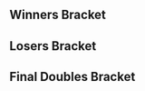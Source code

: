 {{DISPLAYTITLE:Heir 4: Doubles Bracket}}{{BracketMatchSMWDisambig |oldtags=Rocky|newtags=Rocky (Swedish player)}}{{SetGame|melee}}
{{tabs static
|name1=Overview
|link1=Heir/4
|name2=Singles Pools
|link2=Heir/4/Singles Pools
|name3=Singles Bracket
|link3=Heir/4/Singles Bracket
|name4=Doubles Pools
|link4=Heir/4/Doubles Pools
|name5=Doubles Bracket
|link5=Heir/4/Doubles Bracket
|name6=International Crews
|link6=Heir/4/Crews
|This=5
}}
==Winners Bracket==
{{64DEDoublesWBracketA
|column-width=155
<!-- ROUND 1 -->
|r1m1t1p1=Armada |r1m1t1p1flag=se
|r1m1t1p2=Android |r1m1t1p2flag=se |r1m1t1score={{win}}
|r1m1t2p1=Bye |r1m1t2p1flag=
|r1m1t2p2=Bye |r1m1t2p2flag= |r1m1t2score=
|r1m1win=1

|r1m2t1p1=yogui |r1m2t1p1flag=fr
|r1m2t1p2=LuK |r1m2t1p2flag=fr |r1m2t1score=2
|r1m2t2p1=Brog |r1m2t2p1flag=fr
|r1m2t2p2=Okameed |r1m2t2p2flag=gb |r1m2t2score=0
|r1m2win=1

|r1m3t1p1=JMG |r1m3t1p1flag=gb
|r1m3t1p2=23 |r1m3t1p2flag=gb |r1m3t1score={{win}}
|r1m3t2p1=Bye |r1m3t2p1flag=
|r1m3t2p2=Bye |r1m3t2p2flag= |r1m3t2score=
|r1m3win=1

|r1m4t1p1=ShiftingShadows |r1m4t1p1flag=gb
|r1m4t1p2=Glaikit |r1m4t1p2flag=gb |r1m4t1score=2
|r1m4t2p1=Toa |r1m4t2p1flag=no
|r1m4t2p2=Paf |r1m4t2p2flag=no |r1m4t2score=0
|r1m4win=1

|r1m5t1p1=TimeMuffinPhD |r1m5t1p1flag=gb
|r1m5t1p2=MINT |r1m5t1p2flag=gb |r1m5t1score={{win}}
|r1m5t2p1=Bye |r1m5t2p1flag=
|r1m5t2p2=Bye |r1m5t2p2flag= |r1m5t2score=
|r1m5win=1

|r1m6t1p1=Kellner |r1m6t1p1flag=de
|r1m6t1p2=FrozenLight1337 |r1m6t1p2flag=de |r1m6t1score=2
|r1m6t2p1=Howie |r1m6t2p1flag=no
|r1m6t2p2=Taka |r1m6t2p2flag=no |r1m6t2score=0
|r1m6win=1

|r1m7t1p1=Frenzy |r1m7t1p1flag=gb
|r1m7t1p2=HomeMadeWaffles |r1m7t1p2flag=us |r1m7t1score={{win}}
|r1m7t2p1=Bye |r1m7t2p1flag=
|r1m7t2p2=Bye |r1m7t2p2flag= |r1m7t2score=
|r1m7win=1

|r1m8t1p1=Daydee |r1m8t1p1flag=se
|r1m8t1p2=FA0 |r1m8t1p2flag=se |r1m8t1score=2
|r1m8t2p1=Dyne |r1m8t2p1flag=no
|r1m8t2p2=Martin |r1m8t2p2flag=no |r1m8t2score=0
|r1m8win=1

|r1m9t1p1=S2J |r1m9t1p1flag=us
|r1m9t1p2=Tekk |r1m9t1p2flag=fr |r1m9t1score={{win}}
|r1m9t2p1=Bye |r1m9t2p1flag=
|r1m9t2p2=Bye |r1m9t2p2flag= |r1m9t2score=
|r1m9win=1

|r1m10t1p1=Rocky |r1m10t1p1flag=se
|r1m10t1p2=Poopmaister6000 |r1m10t1p2flag=se |r1m10t1score=0
|r1m10t2p1=Willz |r1m10t2p1flag=gb
|r1m10t2p2=Calzum |r1m10t2p2flag=gb |r1m10t2score=2
|r1m10win=2

|r1m11t1p1=Samplay |r1m11t1p1flag=fr
|r1m11t1p2=Mahie |r1m11t1p2flag=fr |r1m11t1score={{win}}
|r1m11t2p1=Bye |r1m11t2p1flag=
|r1m11t2p2=Bye |r1m11t2p2flag= |r1m11t2score=
|r1m11win=1

|r1m12t1p1=reaper |r1m12t1p1flag=de
|r1m12t1p2=AC |r1m12t1p2flag=us |r1m12t1score=0
|r1m12t2p1=Chillindude |r1m12t2p1flag=us
|r1m12t2p2=Fuzzyness |r1m12t2p2flag=gb |r1m12t2score=2
|r1m12win=2

|r1m13t1p1=R23 |r1m13t1p1flag=gb
|r1m13t1p2=Vanity Angel |r1m13t1p2flag=gb |r1m13t1score={{win}}
|r1m13t2p1=Bye |r1m13t2p1flag=
|r1m13t2p2=Bye |r1m13t2p2flag= |r1m13t2score=
|r1m13win=1

|r1m14t1p1=Deathgazer |r1m14t1p1flag=gb
|r1m14t1p2=JMYL |r1m14t1p2flag=nl |r1m14t1score=0
|r1m14t2p1=Honda |r1m14t2p1flag=us
|r1m14t2p2=Fout NL |r1m14t2p2flag=nl |r1m14t2score=2
|r1m14win=2

|r1m15t1p1=Jeapie |r1m15t1p1flag=nl
|r1m15t1p2=Avalancer |r1m15t1p2flag=nl |r1m15t1score={{win}}
|r1m15t2p1=Bye |r1m15t2p1flag=
|r1m15t2p2=Bye |r1m15t2p2flag= |r1m15t2score=
|r1m15win=1

|r1m16t1p1=epikfaal |r1m16t1p1flag=nl
|r1m16t1p2=Coen |r1m16t1p2flag=nl |r1m16t1score={{win}}
|r1m16t2p1=Coni |r1m16t2p1flag=ch
|r1m16t2p2=Trail |r1m16t2p2flag=ch |r1m16t2score=DQ
|r1m16win=1

|r1m17t1p1=Overtriforce |r1m17t1p1flag=es
|r1m17t1p2=Trif |r1m17t1p2flag=es |r1m17t1score={{win}}
|r1m17t2p1=Bye |r1m17t2p1flag=
|r1m17t2p2=Bye |r1m17t2p2flag= |r1m17t2score=
|r1m17win=1

|r1m18t1p1=Bux_Baum |r1m18t1p1flag=de
|r1m18t1p2=Fatman.spam |r1m18t1p2flag=de |r1m18t1score=0
|r1m18t2p1=Phade |r1m18t2p1flag=gb
|r1m18t2p2=Maskless |r1m18t2p2flag=gb |r1m18t2score=2
|r1m18win=2

|r1m19t1p1=Jim Morrison |r1m19t1p1flag=nl
|r1m19t1p2=KasparV |r1m19t1p2flag=nl |r1m19t1score={{win}}
|r1m19t2p1=Bye |r1m19t2p1flag=
|r1m19t2p2=Bye |r1m19t2p2flag= |r1m19t2score=
|r1m19win=1

|r1m20t1p1=Timi |r1m20t1p1flag=at
|r1m20t1p2=gLory |r1m20t1p2flag=at |r1m20t1score=2
|r1m20t2p1=StrangerSA |r1m20t2p1flag=gb
|r1m20t2p2=AmcD |r1m20t2p2flag=gb |r1m20t2score=0
|r1m20win=1
|r1m20t1p1char1=falco |r1m20t1p1stock1=2 |r1m20t1p2char1=sheik |r1m20t1p2stock1=2
|r1m20t2p1char1=fox |r1m20t2p1stock1=0 |r1m20t2p2char1=peach |r1m20t2p2stock1=0 |r1m20win1=1 |r1m20stage1=Battlefield
|r1m20t1p1char2=falco |r1m20t1p1stock2=2 |r1m20t1p2char2=sheik |r1m20t1p2stock2=1
|r1m20t2p1char2=fox |r1m20t2p1stock2=0 |r1m20t2p2char2=peach |r1m20t2p2stock2=0 |r1m20win2=1 |r1m20stage2=Yoshi's Story
|r1m20date=August 19, 2017
|r1m20details={{BracketMatchDetails|reddit=|comment=|vod=https://www.youtube.com/watch?v=nRVH1Rp400k}}

|r1m21t1p1=Usleon |r1m21t1p1flag=cl
|r1m21t1p2=pheX |r1m21t1p2flag=ch |r1m21t1score={{win}}
|r1m21t2p1=Bye |r1m21t2p1flag=
|r1m21t2p2=Bye |r1m21t2p2flag= |r1m21t2score=
|r1m21win=1

|r1m22t1p1=Askeflink |r1m22t1p1flag=no
|r1m22t1p2=Sverre |r1m22t1p2flag=no |r1m22t1score=0
|r1m22t2p1=Mäjoras |r1m22t2p1flag=es
|r1m22t2p2=Liax |r1m22t2p2flag=es |r1m22t2score=2
|r1m22win=2

|r1m23t1p1=Zoler |r1m23t1p1flag=se
|r1m23t1p2=Random-Ness |r1m23t1p2flag=se |r1m23t1score={{win}}
|r1m23t2p1=Bye |r1m23t2p1flag=
|r1m23t2p2=Bye |r1m23t2p2flag= |r1m23t2score=
|r1m23win=1

|r1m24t1p1=Jam |r1m24t1p1flag=gb
|r1m24t1p2=Alpha Dash |r1m24t1p2flag=gb |r1m24t1score=2
|r1m24t2p1=Length Plank |r1m24t2p1flag=no
|r1m24t2p2=Oldiz |r1m24t2p2flag=no |r1m24t2score=0
|r1m24win=1

|r1m25t1p1=Professor Pro |r1m25t1p1flag=gb
|r1m25t1p2=Amsah |r1m25t1p2flag=nl |r1m25t1score={{win}}
|r1m25t2p1=Bye |r1m25t2p1flag=
|r1m25t2p2=Bye |r1m25t2p2flag= |r1m25t2score=
|r1m25win=1

|r1m26t1p1=Jadde |r1m26t1p1flag=se
|r1m26t1p2=Dev |r1m26t1p2flag=se |r1m26t1score=2
|r1m26t2p1=Xardov |r1m26t2p1flag=es
|r1m26t2p2=GBlade |r1m26t2p2flag=es |r1m26t2score=1
|r1m26win=1

|r1m27t1p1=PureSkillz |r1m27t1p1flag=nl
|r1m27t1p2=PureEvil |r1m27t1p2flag=nl |r1m27t1score={{win}}
|r1m27t2p1=Bye |r1m27t2p1flag=
|r1m27t2p2=Bye |r1m27t2p2flag= |r1m27t2score=
|r1m27win=1

|r1m28t1p1=Supercat Meow |r1m28t1p1flag=de
|r1m28t1p2=MISTRRLOVE |r1m28t1p2flag=de |r1m28t1score=1
|r1m28t2p1=Pripps |r1m28t2p1flag=se
|r1m28t2p2=Acid Loveboi |r1m28t2p2flag=se |r1m28t2score=2
|r1m28win=2

|r1m29t1p1=Lyrix |r1m29t1p1flag=de
|r1m29t1p2=Sixx |r1m29t1p2flag=de |r1m29t1score={{win}}
|r1m29t2p1=Bye |r1m29t2p1flag=
|r1m29t2p2=Bye |r1m29t2p2flag= |r1m29t2score=
|r1m29win=1

|r1m30t1p1=SchlimmShady |r1m30t1p1flag=de
|r1m30t1p2=1der |r1m30t1p2flag=de |r1m30t1score=2
|r1m30t2p1=Setchi |r1m30t2p1flag=gb
|r1m30t2p2=Liberz |r1m30t2p2flag=gb |r1m30t2score=1
|r1m30win=1

|r1m31t1p1=Blaze |r1m31t1p1flag=de
|r1m31t1p2=Däumling |r1m31t1p2flag=de |r1m31t1score={{win}}
|r1m31t2p1=Bye |r1m31t2p1flag=
|r1m31t2p2=Bye |r1m31t2p2flag= |r1m31t2score=
|r1m31win=1

|r1m32t1p1=Baron Brody |r1m32t1p1flag=at
|r1m32t1p2=Nicki |r1m32t1p2flag=de |r1m32t1score=2
|r1m32t2p1=RAOUL |r1m32t2p1flag=fr
|r1m32t2p2=Jerem |r1m32t2p2flag=fr |r1m32t2score=0
|r1m32win=1

<!-- ROUND 2 -->
|r2m1t1p1=Armada |r2m1t1p1flag=se
|r2m1t1p2=Android |r2m1t1p2flag=se |r2m1t1score=2
|r2m1t2p1=yogui |r2m1t2p1flag=fr
|r2m1t2p2=LuK |r2m1t2p2flag=fr |r2m1t2score=0
|r2m1win=1

|r2m2t1p1=JMG |r2m2t1p1flag=gb
|r2m2t1p2=23 |r2m2t1p2flag=gb |r2m2t1score=2
|r2m2t2p1=ShiftingShadows |r2m2t2p1flag=gb
|r2m2t2p2=Glaikit |r2m2t2p2flag=gb |r2m2t2score=0
|r2m2win=1

|r2m3t1p1=TimeMuffinPhD |r2m3t1p1flag=gb
|r2m3t1p2=MINT |r2m3t1p2flag=gb |r2m3t1score=0
|r2m3t2p1=Kellner |r2m3t2p1flag=de
|r2m3t2p2=FrozenLight1337 |r2m3t2p2flag=de |r2m3t2score=2
|r2m3win=2

|r2m4t1p1=Frenzy |r2m4t1p1flag=gb
|r2m4t1p2=HomeMadeWaffles |r2m4t1p2flag=us |r2m4t1score=2
|r2m4t2p1=Daydee |r2m4t2p1flag=se
|r2m4t2p2=FA0 |r2m4t2p2flag=se |r2m4t2score=1
|r2m4win=1

|r2m5t1p1=S2J |r2m5t1p1flag=us
|r2m5t1p2=Tekk |r2m5t1p2flag=fr |r2m5t1score=2
|r2m5t2p1=Willz |r2m5t2p1flag=gb
|r2m5t2p2=Calzum |r2m5t2p2flag=gb |r2m5t2score=0
|r2m5win=1

|r2m6t1p1=Samplay |r2m6t1p1flag=fr
|r2m6t1p2=Mahie |r2m6t1p2flag=fr |r2m6t1score=1
|r2m6t2p1=Chillindude |r2m6t2p1flag=us
|r2m6t2p2=Fuzzyness |r2m6t2p2flag=gb |r2m6t2score=2
|r2m6win=2

|r2m7t1p1=R23 |r2m7t1p1flag=gb
|r2m7t1p2=Vanity Angel |r2m7t1p2flag=gb |r2m7t1score=2
|r2m7t2p1=Honda |r2m7t2p1flag=us
|r2m7t2p2=Fout NL |r2m7t2p2flag=nl |r2m7t2score=1
|r2m7win=1

|r2m8t1p1=Jeapie |r2m8t1p1flag=nl
|r2m8t1p2=Avalancer |r2m8t1p2flag=nl |r2m8t1score=2
|r2m8t2p1=epikfaal |r2m8t2p1flag=nl
|r2m8t2p2=Coen |r2m8t2p2flag=nl |r2m8t2score=0
|r2m8win=1

|r2m9t1p1=Overtriforce |r2m9t1p1flag=es
|r2m9t1p2=Trif |r2m9t1p2flag=es |r2m9t1score=2
|r2m9t2p1=Phade |r2m9t2p1flag=gb
|r2m9t2p2=Maskless |r2m9t2p2flag=gb |r2m9t2score=0
|r2m9win=1
|r2m9t1p1char1=sheik |r2m9t1p1stock1=2 |r2m9t1p2char1=peach |r2m9t1p2stock1=3
|r2m9t2p1char1=marth |r2m9t2p1stock1=0 |r2m9t2p2char1=fox |r2m9t2p2stock1=0 |r2m9win1=1 |r2m9stage1=Battlefield
|r2m9t1p1char2=sheik |r2m9t1p1stock2=2 |r2m9t1p2char2=peach |r2m9t1p2stock2=2
|r2m9t2p1char2=marth |r2m9t2p1stock2=0 |r2m9t2p2char2=fox |r2m9t2p2stock2=0 |r2m9win2=1 |r2m9stage2=Pokémon Stadium
|r2m9date=August 19, 2017
|r2m9details={{BracketMatchDetails|reddit=|comment=|vod=https://www.youtube.com/watch?v=5220VGWzbGs}}

|r2m10t1p1=Jim Morrison |r2m10t1p1flag=nl
|r2m10t1p2=KasparV |r2m10t1p2flag=nl |r2m10t1score=1
|r2m10t2p1=Timi |r2m10t2p1flag=at
|r2m10t2p2=gLory |r2m10t2p2flag=at |r2m10t2score=2
|r2m10win=2

|r2m11t1p1=Usleon |r2m11t1p1flag=cl
|r2m11t1p2=pheX |r2m11t1p2flag=ch |r2m11t1score=2
|r2m11t2p1=Mäjoras |r2m11t2p1flag=es
|r2m11t2p2=Liax |r2m11t2p2flag=es |r2m11t2score=0
|r2m11win=1

|r2m12t1p1=Zoler |r2m12t1p1flag=se
|r2m12t1p2=Random-Ness |r2m12t1p2flag=se |r2m12t1score=2
|r2m12t2p1=Jam |r2m12t2p1flag=gb
|r2m12t2p2=Alpha Dash |r2m12t2p2flag=gb |r2m12t2score=1
|r2m12win=1

|r2m13t1p1=Professor Pro |r2m13t1p1flag=gb
|r2m13t1p2=Amsah |r2m13t1p2flag=nl |r2m13t1score=2
|r2m13t2p1=Jadde |r2m13t2p1flag=se
|r2m13t2p2=Dev |r2m13t2p2flag=se |r2m13t2score=0
|r2m13win=1

|r2m14t1p1=PureSkillz |r2m14t1p1flag=nl
|r2m14t1p2=PureEvil |r2m14t1p2flag=nl |r2m14t1score=2
|r2m14t2p1=Pripps |r2m14t2p1flag=se
|r2m14t2p2=Acid Loveboi |r2m14t2p2flag=se |r2m14t2score=1
|r2m14win=1

|r2m15t1p1=Lyrix |r2m15t1p1flag=de
|r2m15t1p2=Sixx |r2m15t1p2flag=de |r2m15t1score=2
|r2m15t2p1=SchlimmShady |r2m15t2p1flag=de
|r2m15t2p2=1der |r2m15t2p2flag=de |r2m15t2score=1
|r2m15win=1

|r2m16t1p1=Blaze |r2m16t1p1flag=de
|r2m16t1p2=Däumling |r2m16t1p2flag=de |r2m16t1score=2
|r2m16t2p1=Baron Brody |r2m16t2p1flag=at
|r2m16t2p2=Nicki |r2m16t2p2flag=de |r2m16t2score=0
|r2m16win=1

<!-- ROUND 3 -->
|r3m1t1p1=Armada |r3m1t1p1flag=se
|r3m1t1p2=Android |r3m1t1p2flag=se |r3m1t1score=2
|r3m1t2p1=JMG |r3m1t2p1flag=gb
|r3m1t2p2=23 |r3m1t2p2flag=gb |r3m1t2score=0
|r3m1win=1
|r3m1t1p1char1=peach |r3m1t1p1stock1=2 |r3m1t1p2char1=sheik |r3m1t1p2stock1=2
|r3m1t2p1char1=samus |r3m1t2p1stock1=0 |r3m1t2p2char1=fox |r3m1t2p2stock1=0 |r3m1win1=1 |r3m1stage1=Final Destination
|r3m1t1p1char2=peach |r3m1t1p1stock2=3 |r3m1t1p2char2=sheik |r3m1t1p2stock2=3
|r3m1t2p1char2=samus |r3m1t2p1stock2=0 |r3m1t2p2char2=fox |r3m1t2p2stock2=0 |r3m1win2=1 |r3m1stage2=Battlefield
|r3m1date=August 19, 2017
|r3m1details={{BracketMatchDetails|reddit=|comment=|vod=https://www.youtube.com/watch?v=FjFihLbeD6g}}

|r3m2t1p1=Kellner |r3m2t1p1flag=de
|r3m2t1p2=FrozenLight1337 |r3m2t1p2flag=de |r3m2t1score=2
|r3m2t2p1=Frenzy |r3m2t2p1flag=gb
|r3m2t2p2=HomeMadeWaffles |r3m2t2p2flag=us |r3m2t2score=0
|r3m2win=1

|r3m3t1p1=S2J |r3m3t1p1flag=us
|r3m3t1p2=Tekk |r3m3t1p2flag=fr |r3m3t1score=2
|r3m3t2p1=Chillindude |r3m3t2p1flag=us
|r3m3t2p2=Fuzzyness |r3m3t2p2flag=gb |r3m3t2score=0
|r3m3win=1

|r3m4t1p1=R23 |r3m4t1p1flag=gb
|r3m4t1p2=Vanity Angel |r3m4t1p2flag=gb |r3m4t1score=2
|r3m4t2p1=Jeapie |r3m4t2p1flag=nl
|r3m4t2p2=Avalancer |r3m4t2p2flag=nl |r3m4t2score=0
|r3m4win=1
|r3m4t1p1char1=sheik |r3m4t1p1stock1=1 |r3m4t1p2char1=peach |r3m4t1p2stock1=1
|r3m4t2p1char1=cf |r3m4t2p1stock1=0 |r3m4t2p2char1=yoshi |r3m4t2p2stock1=0 |r3m4win1=1 |r3m4stage1=Battlefield
|r3m4t1p1char2=sheik |r3m4t1p1stock2=2 |r3m4t1p2char2=peach |r3m4t1p2stock2=2
|r3m4t2p1char2=cf |r3m4t2p1stock2=0 |r3m4t2p2char2=yoshi |r3m4t2p2stock2=0 |r3m4win2=1 |r3m4stage2=Pokémon Stadium
|r3m4date=August 19, 2017
|r3m4details={{BracketMatchDetails|reddit=|comment=|vod=https://www.youtube.com/watch?v=pDgnY2YhKm0}}

|r3m5t1p1=Overtriforce |r3m5t1p1flag=es
|r3m5t1p2=Trif |r3m5t1p2flag=es |r3m5t1score=1
|r3m5t2p1=Timi |r3m5t2p1flag=at
|r3m5t2p2=gLory |r3m5t2p2flag=at |r3m5t2score=2
|r3m5win=2

|r3m6t1p1=Usleon |r3m6t1p1flag=cl
|r3m6t1p2=pheX |r3m6t1p2flag=ch |r3m6t1score=1
|r3m6t2p1=Zoler |r3m6t2p1flag=se
|r3m6t2p2=Random-Ness |r3m6t2p2flag=se |r3m6t2score=2
|r3m6win=2

|r3m7t1p1=Professor Pro |r3m7t1p1flag=gb
|r3m7t1p2=Amsah |r3m7t1p2flag=nl |r3m7t1score=2
|r3m7t2p1=PureSkillz |r3m7t2p1flag=nl
|r3m7t2p2=PureEvil |r3m7t2p2flag=nl |r3m7t2score=0
|r3m7win=1
|r3m7t1p1char1=fox |r3m7t1p1stock1=1 |r3m7t1p2char1=sheik |r3m7t1p2stock1=1
|r3m7t2p1char1=sheik |r3m7t2p1stock1=0 |r3m7t2p2char1=fox |r3m7t2p2stock1=0 |r3m7win1=1 |r3m7stage1=Final Destination
|r3m7t1p1char2=fox |r3m7t1p1stock2=1 |r3m7t1p2char2=sheik |r3m7t1p2stock2=2
|r3m7t2p1char2=sheik |r3m7t2p1stock2=0 |r3m7t2p2char2=fox |r3m7t2p2stock2=0 |r3m7win2=1 |r3m7stage2=Final Destination
|r3m7date=August 19, 2017
|r3m7details={{BracketMatchDetails|reddit=|comment=|vod=https://www.youtube.com/watch?v=p-fjT85p9jo}}

|r3m8t1p1=Lyrix |r3m8t1p1flag=de
|r3m8t1p2=Sixx |r3m8t1p2flag=de |r3m8t1score=0
|r3m8t2p1=Blaze |r3m8t2p1flag=de
|r3m8t2p2=Däumling |r3m8t2p2flag=de |r3m8t2score=2
|r3m8win=2
|r3m8t1p1char1=cf |r3m8t1p1stock1=0 |r3m8t1p2char1=link |r3m8t1p2stock1=0
|r3m8t2p1char1=peach |r3m8t2p1stock1=3 |r3m8t2p2char1=ic |r3m8t2p2stock1=2 |r3m8win1=2 |r3m8stage1=Final Destination
|r3m8t1p1char2=cf |r3m8t1p1stock2=0 |r3m8t1p2char2=link |r3m8t1p2stock2=0
|r3m8t2p1char2=peach |r3m8t2p1stock2=1 |r3m8t2p2char2=ic |r3m8t2p2stock2=1 |r3m8win2=2 |r3m8stage2=Pokémon Stadium
|r3m8date=August 19, 2017
|r3m8details={{BracketMatchDetails|reddit=|comment=|vod=https://www.youtube.com/watch?v=4S8PyHeIFbc}}

<!-- ROUND 4 -->
|r4m1t1p1=Armada |r4m1t1p1flag=se
|r4m1t1p2=Android |r4m1t1p2flag=se |r4m1t1score=2
|r4m1t2p1=Kellner |r4m1t2p1flag=de
|r4m1t2p2=FrozenLight1337 |r4m1t2p2flag=de |r4m1t2score=0
|r4m1win=1
|r4m1t1p1char1=fox |r4m1t1p1stock1=3 |r4m1t1p2char1=sheik |r4m1t1p2stock1=1
|r4m1t2p1char1=peach |r4m1t2p1stock1=0 |r4m1t2p2char1=puff |r4m1t2p2stock1=0 |r4m1win1=1 |r4m1stage1=Battlefield
|r4m1t1p1char2=fox |r4m1t1p1stock2=2 |r4m1t1p2char2=sheik |r4m1t1p2stock2=2
|r4m1t2p1char2=peach |r4m1t2p1stock2=0 |r4m1t2p2char2=puff |r4m1t2p2stock2=0 |r4m1win2=1 |r4m1stage2=Final Destination
|r4m1date=August 19, 2017
|r4m1details={{BracketMatchDetails|reddit=|comment=|vod=https://www.youtube.com/watch?v=Vp9sOUpmR6s}}

|r4m2t1p1=S2J |r4m2t1p1flag=us
|r4m2t1p2=Tekk |r4m2t1p2flag=fr |r4m2t1score=2
|r4m2t2p1=R23 |r4m2t2p1flag=gb
|r4m2t2p2=Vanity Angel |r4m2t2p2flag=gb |r4m2t2score=1
|r4m2win=1
|r4m2t1p1char1=cf |r4m2t1p1stock1=0 |r4m2t1p2char1=puff |r4m2t1p2stock1=0
|r4m2t2p1char1=sheik |r4m2t2p1stock1=1 |r4m2t2p2char1=peach |r4m2t2p2stock1=1 |r4m2win1=2 |r4m2stage1=Battlefield
|r4m2t1p1char2=cf |r4m2t1p1stock2=2 |r4m2t1p2char2=puff |r4m2t1p2stock2=1
|r4m2t2p1char2=sheik |r4m2t2p1stock2=0 |r4m2t2p2char2=peach |r4m2t2p2stock2=0 |r4m2win2=1 |r4m2stage2=Pokémon Stadium
|r4m2t1p1char3=cf |r4m2t1p1stock3=1 |r4m2t1p2char3=puff |r4m2t1p2stock3=1
|r4m2t2p1char3=sheik |r4m2t2p1stock3=0 |r4m2t2p2char3=peach |r4m2t2p2stock3=0 |r4m2win3=1 |r4m2stage3=Final Destination
|r4m2date=August 19, 2017
|r4m2details={{BracketMatchDetails|reddit=|comment=|vod=https://www.youtube.com/watch?v=dF-00vaVoDk}}

|r4m3t1p1=Timi |r4m3t1p1flag=at
|r4m3t1p2=gLory |r4m3t1p2flag=at |r4m3t1score=2
|r4m3t2p1=Zoler |r4m3t2p1flag=se
|r4m3t2p2=Random-Ness |r4m3t2p2flag=se |r4m3t2score=0
|r4m3win=1
|r4m3t1p1char1=falco |r4m3t1p1stock1=1 |r4m3t1p2char1=sheik |r4m3t1p2stock1=1
|r4m3t2p1char1=fox |r4m3t2p1stock1=0 |r4m3t2p2char1=fox |r4m3t2p2stock1=0 |r4m3win1=1 |r4m3stage1=Yoshi's Story
|r4m3t1p1char2=falco |r4m3t1p1stock2=2 |r4m3t1p2char2=sheik |r4m3t1p2stock2=2
|r4m3t2p1char2=fox |r4m3t2p1stock2=0 |r4m3t2p2char2=fox |r4m3t2p2stock2=0 |r4m3win2=1 |r4m3stage2=Final Destination
|r4m3date=August 19, 2017
|r4m3details={{BracketMatchDetails|reddit=|comment=|vod=https://www.youtube.com/watch?v=kWayvcgqhLY}}

|r4m4t1p1=Professor Pro |r4m4t1p1flag=gb
|r4m4t1p2=Amsah |r4m4t1p2flag=nl |r4m4t1score=2
|r4m4t2p1=Blaze |r4m4t2p1flag=de
|r4m4t2p2=Däumling |r4m4t2p2flag=de |r4m4t2score=0
|r4m4win=1
|r4m4t1p1char1=fox |r4m4t1p1stock1=1 |r4m4t1p2char1=sheik |r4m4t1p2stock1=2
|r4m4t2p1char1=peach |r4m4t2p1stock1=0 |r4m4t2p2char1=ic |r4m4t2p2stock1=0 |r4m4win1=1 |r4m4stage1=Dream Land
|r4m4t1p1char2=fox |r4m4t1p1stock2=1 |r4m4t1p2char2=sheik |r4m4t1p2stock2=1
|r4m4t2p1char2=peach |r4m4t2p1stock2=0 |r4m4t2p2char2=ic |r4m4t2p2stock2=0 |r4m4win2=1 |r4m4stage2=Final Destination
|r4m4date=August 19, 2017
|r4m4details={{BracketMatchDetails|reddit=|comment=|vod=https://www.youtube.com/watch?v=3DbH454u8i0}}

<!-- ROUND 5 -->
|r5m1t1p1=Armada |r5m1t1p1flag=se
|r5m1t1p2=Android |r5m1t1p2flag=se |r5m1t1score=3
|r5m1t2p1=S2J |r5m1t2p1flag=us
|r5m1t2p2=Tekk |r5m1t2p2flag=fr |r5m1t2score=0
|r5m1win=1
|r5m1t1p1char1=fox |r5m1t1p1stock1=2 |r5m1t1p2char1=sheik |r5m1t1p2stock1=2
|r5m1t2p1char1=cf |r5m1t2p1stock1=0 |r5m1t2p2char1=puff |r5m1t2p2stock1=0 |r5m1win1=1 |r5m1stage1=Final Destination
|r5m1t1p1char2=fox |r5m1t1p1stock2=2 |r5m1t1p2char2=sheik |r5m1t1p2stock2=2
|r5m1t2p1char2=cf |r5m1t2p1stock2=0 |r5m1t2p2char2=puff |r5m1t2p2stock2=0 |r5m1win2=1 |r5m1stage2=Dream Land
|r5m1t1p1char3=fox |r5m1t1p1stock3=1 |r5m1t1p2char3=sheik |r5m1t1p2stock3=3
|r5m1t2p1char3=cf |r5m1t2p1stock3=0 |r5m1t2p2char3=puff |r5m1t2p2stock3=0 |r5m1win3=1 |r5m1stage3=Dream Land
|r5m1date=August 20, 2017
|r5m1details={{BracketMatchDetails|reddit=|comment=|vod=https://www.youtube.com/watch?v=4Ns85nhRYuM}}

|r5m2t1p1=Timi |r5m2t1p1flag=at
|r5m2t1p2=gLory |r5m2t1p2flag=at |r5m2t1score=0
|r5m2t2p1=Professor Pro |r5m2t2p1flag=gb
|r5m2t2p2=Amsah |r5m2t2p2flag=nl |r5m2t2score=3
|r5m2win=2
|r5m2t1p1char1=falco |r5m2t1p1stock1=0 |r5m2t1p2char1=sheik |r5m2t1p2stock1=0
|r5m2t2p1char1=fox |r5m2t2p1stock1=1 |r5m2t2p2char1=sheik |r5m2t2p2stock1=1 |r5m2win1=2 |r5m2stage1=Battlefield
|r5m2t1p1char2=falco |r5m2t1p1stock2=0 |r5m2t1p2char2=sheik |r5m2t1p2stock2=0
|r5m2t2p1char2=fox |r5m2t2p1stock2=1 |r5m2t2p2char2=sheik |r5m2t2p2stock2=2 |r5m2win2=2 |r5m2stage2=Yoshi's Story
|r5m2t1p1char3=falco |r5m2t1p1stock3=0 |r5m2t1p2char3=sheik |r5m2t1p2stock3=0
|r5m2t2p1char3=fox |r5m2t2p1stock3=1 |r5m2t2p2char3=sheik |r5m2t2p2stock3=1 |r5m2win3=2 |r5m2stage3=Battlefield
|r5m2date=August 20, 2017
|r5m2details={{BracketMatchDetails|reddit=|comment=|vod=https://www.youtube.com/watch?v=VNMAkDtf000}}
}}

==Losers Bracket==
{{48DEDoublesLBracketSmwA
|tourneylink=Heir/4
|tourneyname=Heir 4
|l1placement=33-48
|l2placement=25-32
|l3placement=17-24
|l4placement=13-16
|l5placement=9-12
|l6placement=7-8
|l7placement=5-6
|column-width=155

<!-- ROUND 1 -->
|l1m1t1p1=Baron Brody |l1m1t1p1flag=at
|l1m1t1p2=Nicki |l1m1t1p2flag=de |l1m1t1score=2
|l1m1t2p1=Brog |l1m1t2p1flag=fr
|l1m1t2p2=Okameed |l1m1t2p2flag=gb |l1m1t2score=0
|l1m1win=1

|l1m2t1p1=SchlimmShady |l1m2t1p1flag=de
|l1m2t1p2=1der |l1m2t1p2flag=de |l1m2t1score=2
|l1m2t2p1=Toa |l1m2t2p1flag=no
|l1m2t2p2=Paf |l1m2t2p2flag=no |l1m2t2score=0
|l1m2win=1

|l1m3t1p1=Pripps |l1m3t1p1flag=se
|l1m3t1p2=Acid Loveboi |l1m3t1p2flag=se |l1m3t1score=2
|l1m3t2p1=Howie |l1m3t2p1flag=no
|l1m3t2p2=Taka |l1m3t2p2flag=no |l1m3t2score=0
|l1m3win=1

|l1m4t1p1=Jadde |l1m4t1p1flag=se
|l1m4t1p2=Dev |l1m4t1p2flag=se |l1m4t1score=2
|l1m4t2p1=Dyne |l1m4t2p1flag=no
|l1m4t2p2=Martin |l1m4t2p2flag=no |l1m4t2score=0
|l1m4win=1

|l1m5t1p1=Jam |l1m5t1p1flag=gb
|l1m5t1p2=Alpha Dash |l1m5t1p2flag=gb |l1m5t1score=2
|l1m5t2p1=Rocky |l1m5t2p1flag=se
|l1m5t2p2=Poopmaister6000 |l1m5t2p2flag=se |l1m5t2score=0
|l1m5win=1

|l1m6t1p1=Mäjoras |l1m6t1p1flag=es
|l1m6t1p2=Liax |l1m6t1p2flag=es |l1m6t1score=0
|l1m6t2p1=reaper |l1m6t2p1flag=de
|l1m6t2p2=AC |l1m6t2p2flag=us |l1m6t2score=2
|l1m6win=2

|l1m7t1p1=Jim Morrison |l1m7t1p1flag=nl
|l1m7t1p2=KasparV |l1m7t1p2flag=nl |l1m7t1score=2
|l1m7t2p1=Deathgazer |l1m7t2p1flag=gb
|l1m7t2p2=JMYL |l1m7t2p2flag=nl |l1m7t2score=0
|l1m7win=1

|l1m8t1p1=Phade |l1m8t1p1flag=gb
|l1m8t1p2=Maskless |l1m8t1p2flag=gb |l1m8t1score=2
|l1m8t2p1=Coni |l1m8t2p1flag=ch
|l1m8t2p2=Trail |l1m8t2p2flag=ch |l1m8t2score=0
|l1m8win=1

|l1m9t1p1=epikfaal |l1m9t1p1flag=nl
|l1m9t1p2=Coen |l1m9t1p2flag=nl |l1m9t1score=2
|l1m9t2p1=Bux_Baum |l1m9t2p1flag=de
|l1m9t2p2=Fatman.spam |l1m9t2p2flag=de |l1m9t2score=0
|l1m9win=1

|l1m10t1p1=Honda |l1m10t1p1flag=us
|l1m10t1p2=Fout NL |l1m10t1p2flag=nl |l1m10t1score=2
|l1m10t2p1=StrangerSA |l1m10t2p1flag=gb
|l1m10t2p2=AmcD |l1m10t2p2flag=gb |l1m10t2score=1
|l1m10win=1

|l1m11t1p1=Samplay |l1m11t1p1flag=fr
|l1m11t1p2=Mahie |l1m11t1p2flag=fr |l1m11t1score=2
|l1m11t2p1=Askeflink |l1m11t2p1flag=no
|l1m11t2p2=Sverre |l1m11t2p2flag=no |l1m11t2score=0
|l1m11win=1

|l1m12t1p1=Willz |l1m12t1p1flag=gb
|l1m12t1p2=Calzum |l1m12t1p2flag=gb |l1m12t1score=1
|l1m12t2p1=Length Plank |l1m12t2p1flag=no
|l1m12t2p2=Oldiz |l1m12t2p2flag=no |l1m12t2score=2
|l1m12win=2

|l1m13t1p1=Daydee |l1m13t1p1flag=se
|l1m13t1p2=FA0 |l1m13t1p2flag=se |l1m13t1score=2
|l1m13t2p1=Xardov |l1m13t2p1flag=es
|l1m13t2p2=GBlade |l1m13t2p2flag=es |l1m13t2score=1
|l1m13win=1

|l1m14t1p1=TimeMuffinPhD |l1m14t1p1flag=gb
|l1m14t1p2=MINT |l1m14t1p2flag=gb |l1m14t1score=2
|l1m14t2p1=Supercat Meow |l1m14t2p1flag=de
|l1m14t2p2=MISTRRLOVE |l1m14t2p2flag=de |l1m14t2score=0
|l1m14win=1

|l1m15t1p1=ShiftingShadows |l1m15t1p1flag=gb
|l1m15t1p2=Glaikit |l1m15t1p2flag=gb |l1m15t1score=0
|l1m15t2p1=Setchi |l1m15t2p1flag=gb
|l1m15t2p2=Liberz |l1m15t2p2flag=gb |l1m15t2score=2
|l1m15win=2

|l1m16t1p1=yogui |l1m16t1p1flag=fr
|l1m16t1p2=LuK |l1m16t1p2flag=fr |l1m16t1score=2
|l1m16t2p1=RAOUL |l1m16t2p1flag=fr
|l1m16t2p2=Jerem |l1m16t2p2flag=fr |l1m16t2score=0
|l1m16win=1

<!-- ROUND 2 -->
|l2m1t1p1=Baron Brody |l2m1t1p1flag=at
|l2m1t1p2=Nicki |l2m1t1p2flag=de |l2m1t1score=2
|l2m1t2p1=SchlimmShady |l2m1t2p1flag=de
|l2m1t2p2=1der |l2m1t2p2flag=de |l2m1t2score=1
|l2m1win=1

|l2m2t1p1=Pripps |l2m2t1p1flag=se
|l2m2t1p2=Acid Loveboi |l2m2t1p2flag=se |l2m2t1score=0
|l2m2t2p1=Jadde |l2m2t2p1flag=se
|l2m2t2p2=Dev |l2m2t2p2flag=se |l2m2t2score=2
|l2m2win=2

|l2m3t1p1=Jam |l2m3t1p1flag=gb
|l2m3t1p2=Alpha Dash |l2m3t1p2flag=gb |l2m3t1score=0
|l2m3t2p1=reaper |l2m3t2p1flag=de
|l2m3t2p2=AC |l2m3t2p2flag=us |l2m3t2score=2
|l2m3win=2

|l2m4t1p1=Jim Morrison |l2m4t1p1flag=nl
|l2m4t1p2=KasparV |l2m4t1p2flag=nl |l2m4t1score=2
|l2m4t2p1=Phade |l2m4t2p1flag=gb
|l2m4t2p2=Maskless |l2m4t2p2flag=gb |l2m4t2score=0
|l2m4win=1

|l2m5t1p1=epikfaal |l2m5t1p1flag=nl
|l2m5t1p2=Coen |l2m5t1p2flag=nl |l2m5t1score=0
|l2m5t2p1=Honda |l2m5t2p1flag=us
|l2m5t2p2=Fout NL |l2m5t2p2flag=nl |l2m5t2score=2
|l2m5win=2

|l2m6t1p1=Samplay |l2m6t1p1flag=fr
|l2m6t1p2=Mahie |l2m6t1p2flag=fr |l2m6t1score=1
|l2m6t2p1=Length Plank |l2m6t2p1flag=no
|l2m6t2p2=Oldiz |l2m6t2p2flag=no |l2m6t2score=2
|l2m6win=2

|l2m7t1p1=Daydee |l2m7t1p1flag=se
|l2m7t1p2=FA0 |l2m7t1p2flag=se |l2m7t1score=2
|l2m7t2p1=TimeMuffinPhD |l2m7t2p1flag=gb
|l2m7t2p2=MINT |l2m7t2p2flag=gb |l2m7t2score=0
|l2m7win=1

|l2m8t1p1=Setchi |l2m8t1p1flag=gb
|l2m8t1p2=Liberz |l2m8t1p2flag=gb |l2m8t1score=1
|l2m8t2p1=yogui |l2m8t2p1flag=fr
|l2m8t2p2=LuK |l2m8t2p2flag=fr |l2m8t2score=2
|l2m8win=2

<!-- ROUND 3 -->
|l3m1t1p1=Jeapie |l3m1t1p1flag=nl
|l3m1t1p2=Avalancer |l3m1t1p2flag=nl |l3m1t1score=0
|l3m1t2p1=Baron Brody |l3m1t2p1flag=at
|l3m1t2p2=Nicki |l3m1t2p2flag=de |l3m1t2score=2
|l3m1win=2

|l3m2t1p1=Chillindude |l3m2t1p1flag=us
|l3m2t1p2=Fuzzyness |l3m2t1p2flag=gb |l3m2t1score=2
|l3m2t2p1=Jadde |l3m2t2p1flag=se
|l3m2t2p2=Dev |l3m2t2p2flag=se |l3m2t2score=0
|l3m2win=1

|l3m3t1p1=Frenzy |l3m3t1p1flag=gb
|l3m3t1p2=HomeMadeWaffles |l3m3t1p2flag=us |l3m3t1score=0
|l3m3t2p1=reaper |l3m3t2p1flag=de
|l3m3t2p2=AC |l3m3t2p2flag=us |l3m3t2score=2
|l3m3win=2

|l3m4t1p1=JMG |l3m4t1p1flag=gb
|l3m4t1p2=23 |l3m4t1p2flag=gb |l3m4t1score=1
|l3m4t2p1=Jim Morrison |l3m4t2p1flag=nl
|l3m4t2p2=KasparV |l3m4t2p2flag=nl |l3m4t2score=2
|l3m4win=2

|l3m5t1p1=Lyrix |l3m5t1p1flag=de
|l3m5t1p2=Sixx |l3m5t1p2flag=de |l3m5t1score=2
|l3m5t2p1=Honda |l3m5t2p1flag=us
|l3m5t2p2=Fout NL |l3m5t2p2flag=nl |l3m5t2score=1
|l3m5win=1

|l3m6t1p1=PureSkillz |l3m6t1p1flag=nl
|l3m6t1p2=PureEvil |l3m6t1p2flag=nl |l3m6t1score=2
|l3m6t2p1=Length Plank |l3m6t2p1flag=no
|l3m6t2p2=Oldiz |l3m6t2p2flag=no |l3m6t2score=1
|l3m6win=1

|l3m7t1p1=Usleon |l3m7t1p1flag=cl
|l3m7t1p2=pheX |l3m7t1p2flag=ch |l3m7t1score=2
|l3m7t2p1=Daydee |l3m7t2p1flag=se
|l3m7t2p2=FA0 |l3m7t2p2flag=se |l3m7t2score=0
|l3m7win=1

|l3m8t1p1=Overtriforce |l3m8t1p1flag=es
|l3m8t1p2=Trif |l3m8t1p2flag=es |l3m8t1score=2
|l3m8t2p1=yogui |l3m8t2p1flag=fr
|l3m8t2p2=LuK |l3m8t2p2flag=fr |l3m8t2score=0
|l3m8win=1

<!-- ROUND 4 -->
|l4m1t1p1=Baron Brody |l4m1t1p1flag=at
|l4m1t1p2=Nicki |l4m1t1p2flag=de |l4m1t1score=1
|l4m1t2p1=Chillindude |l4m1t2p1flag=us
|l4m1t2p2=Fuzzyness |l4m1t2p2flag=gb |l4m1t2score=2
|l4m1win=2

|l4m2t1p1=reaper |l4m2t1p1flag=de
|l4m2t1p2=AC |l4m2t1p2flag=us |l4m2t1score=2
|l4m2t2p1=Jim Morrison |l4m2t2p1flag=nl
|l4m2t2p2=KasparV |l4m2t2p2flag=nl |l4m2t2score=0
|l4m2win=1

|l4m3t1p1=Lyrix |l4m3t1p1flag=de
|l4m3t1p2=Sixx |l4m3t1p2flag=de |l4m3t1score=2
|l4m3t2p1=PureSkillz |l4m3t2p1flag=nl
|l4m3t2p2=PureEvil |l4m3t2p2flag=nl |l4m3t2score=1
|l4m3win=1

|l4m4t1p1=Usleon |l4m4t1p1flag=cl
|l4m4t1p2=pheX |l4m4t1p2flag=ch |l4m4t1score=0
|l4m4t2p1=Overtriforce |l4m4t2p1flag=es
|l4m4t2p2=Trif |l4m4t2p2flag=es |l4m4t2score=2
|l4m4win=2

<!-- ROUND 5 -->
|l5m1t1p1=Zoler |l5m1t1p1flag=se
|l5m1t1p2=Random-Ness |l5m1t1p2flag=se |l5m1t1score=1
|l5m1t2p1=Chillindude |l5m1t2p1flag=us
|l5m1t2p2=Fuzzyness |l5m1t2p2flag=gb |l5m1t2score=2
|l5m1win=2
|l5m1t1p1char1=fox |l5m1t1p1stock1=0 |l5m1t1p2char1=fox |l5m1t1p2stock1=0
|l5m1t2p1char1=fox |l5m1t2p1stock1=2 |l5m1t2p2char1=puff |l5m1t2p2stock1=2 |l5m1win1=2 |l5m1stage1=Final Destination
|l5m1t1p1char2=fox |l5m1t1p1stock2=1 |l5m1t1p2char2=fox |l5m1t1p2stock2=1
|l5m1t2p1char2=fox |l5m1t2p1stock2=0 |l5m1t2p2char2=puff |l5m1t2p2stock2=0 |l5m1win2=1 |l5m1stage2=Pokémon Stadium
|l5m1t1p1char3=fox |l5m1t1p1stock3=0 |l5m1t1p2char3=fox |l5m1t1p2stock3=0
|l5m1t2p1char3=fox |l5m1t2p1stock3=1 |l5m1t2p2char3=puff |l5m1t2p2stock3=1 |l5m1win3=2 |l5m1stage3=Battlefield
|l5m1date=August 19, 2017
|l5m1details={{BracketMatchDetails|reddit=|comment=|vod=https://www.youtube.com/watch?v=EJWxezacXJA}}

|l5m2t1p1=Blaze |l5m2t1p1flag=de
|l5m2t1p2=Däumling |l5m2t1p2flag=de |l5m2t1score=2
|l5m2t2p1=reaper |l5m2t2p1flag=de
|l5m2t2p2=AC |l5m2t2p2flag=us |l5m2t2score=0
|l5m2win=1

|l5m3t1p1=Kellner |l5m3t1p1flag=de
|l5m3t1p2=FrozenLight1337 |l5m3t1p2flag=de |l5m3t1score=2
|l5m3t2p1=Lyrix |l5m3t2p1flag=de
|l5m3t2p2=Sixx |l5m3t2p2flag=de |l5m3t2score=1
|l5m3win=1

|l5m4t1p1=R23 |l5m4t1p1flag=gb
|l5m4t1p2=Vanity Angel |l5m4t1p2flag=gb |l5m4t1score=1
|l5m4t2p1=Overtriforce |l5m4t2p1flag=es
|l5m4t2p2=Trif |l5m4t2p2flag=es |l5m4t2score=2
|l5m4win=2
|l5m4t1p1char1=sheik |l5m4t1p1stock1=0 |l5m4t1p2char1=peach |l5m4t1p2stock1=0
|l5m4t2p1char1=sheik |l5m4t2p1stock1=1 |l5m4t2p2char1=peach |l5m4t2p2stock1=2 |l5m4win1=2 |l5m4stage1=Final Destination
|l5m4t1p1char2=sheik |l5m4t1p1stock2=1 |l5m4t1p2char2=peach |l5m4t1p2stock2=0
|l5m4t2p1char2=sheik |l5m4t2p1stock2=0 |l5m4t2p2char2=peach |l5m4t2p2stock2=0 |l5m4win2=1 |l5m4stage2=Yoshi's Story
|l5m4t1p1char3=sheik |l5m4t1p1stock3=0 |l5m4t1p2char3=peach |l5m4t1p2stock3=0
|l5m4t2p1char3=sheik |l5m4t2p1stock3=1 |l5m4t2p2char3=peach |l5m4t2p2stock3=1 |l5m4win3=2 |l5m4stage3=Battlefield
|l5m4date=August 19, 2017
|l5m4details={{BracketMatchDetails|reddit=|comment=|vod=https://www.youtube.com/watch?v=2ej05QoR28s}}

<!-- ROUND 6 -->
|l6m1t1p1=Chillindude |l6m1t1p1flag=us
|l6m1t1p2=Fuzzyness |l6m1t1p2flag=gb |l6m1t1score=3
|l6m1t2p1=Blaze |l6m1t2p1flag=de
|l6m1t2p2=Däumling |l6m1t2p2flag=de |l6m1t2score=2
|l6m1win=1

|l6m2t1p1=Kellner |l6m2t1p1flag=de
|l6m2t1p2=FrozenLight1337 |l6m2t1p2flag=de |l6m2t1score=1
|l6m2t2p1=Overtriforce |l6m2t2p1flag=es
|l6m2t2p2=Trif |l6m2t2p2flag=es |l6m2t2score=3
|l6m2win=2
|l6m2t1p1char1=peach |l6m2t1p1stock1=0 |l6m2t1p2char1=puff |l6m2t1p2stock1=1
|l6m2t2p1char1=sheik |l6m2t2p1stock1=0 |l6m2t2p2char1=peach |l6m2t2p2stock1=0 |l6m2win1=1 |l6m2stage1=Final Destination
|l6m2t1p1char2=peach |l6m2t1p1stock2=0 |l6m2t1p2char2=puff |l6m2t1p2stock2=0
|l6m2t2p1char2=sheik |l6m2t2p1stock2=1 |l6m2t2p2char2=peach |l6m2t2p2stock2=2 |l6m2win2=2 |l6m2stage2=Final Destination
|l6m2t1p1char3=peach |l6m2t1p1stock3=0 |l6m2t1p2char3=puff |l6m2t1p2stock3=0
|l6m2t2p1char3=sheik |l6m2t2p1stock3=1 |l6m2t2p2char3=peach |l6m2t2p2stock3=1 |l6m2win3=2 |l6m2stage3=Dream Land
|l6m2t1p1char4=peach |l6m2t1p1stock4=0 |l6m2t1p2char4=puff |l6m2t1p2stock4=0
|l6m2t2p1char4=sheik |l6m2t2p1stock4=1 |l6m2t2p2char4=peach |l6m2t2p2stock4=2 |l6m2win4=2 |l6m2stage4=Battlefield
|l6m2date=August 19, 2017
|l6m2details={{BracketMatchDetails|reddit=|comment=|vod=https://www.youtube.com/watch?v=2S6I9-8Yzdo}}

<!-- ROUND 7 -->
|l7m1t1p1=S2J |l7m1t1p1flag=us
|l7m1t1p2=Tekk |l7m1t1p2flag=fr |l7m1t1score=3
|l7m1t2p1=Chillindude |l7m1t2p1flag=us
|l7m1t2p2=Fuzzyness |l7m1t2p2flag=gb |l7m1t2score=1
|l7m1win=1
|l7m1t1p1char1=cf |l7m1t1p1stock1=3 |l7m1t1p2char1=puff |l7m1t1p2stock1=2
|l7m1t2p1char1=fox |l7m1t2p1stock1=0 |l7m1t2p2char1=puff |l7m1t2p2stock1=0 |l7m1win1=1 |l7m1stage1=Pokémon Stadium
|l7m1t1p1char2=cf |l7m1t1p1stock2=1 |l7m1t1p2char2=puff |l7m1t1p2stock2=2
|l7m1t2p1char2=fox |l7m1t2p1stock2=0 |l7m1t2p2char2=puff |l7m1t2p2stock2=0 |l7m1win2=1 |l7m1stage2=Battlefield
|l7m1t1p1char3=cf |l7m1t1p1stock3=0 |l7m1t1p2char3=puff |l7m1t1p2stock3=0
|l7m1t2p1char3=fox |l7m1t2p1stock3=1 |l7m1t2p2char3=puff |l7m1t2p2stock3=1 |l7m1win3=2 |l7m1stage3=Final Destination
|l7m1t1p1char4=cf |l7m1t1p1stock4=1 |l7m1t1p2char4=puff |l7m1t1p2stock4=2
|l7m1t2p1char4=fox |l7m1t2p1stock4=0 |l7m1t2p2char4=puff |l7m1t2p2stock4=0 |l7m1win4=1 |l7m1stage4=Dream Land
|l7m1date=August 20, 2017
|l7m1details={{BracketMatchDetails|reddit=|comment=|vod=https://www.youtube.com/watch?v=96aPOW21uqc}}

|l7m2t1p1=Timi |l7m2t1p1flag=at
|l7m2t1p2=gLory |l7m2t1p2flag=at |l7m2t1score=0
|l7m2t2p1=Overtriforce |l7m2t2p1flag=es
|l7m2t2p2=Trif |l7m2t2p2flag=es |l7m2t2score=3
|l7m2win=2
|l7m2t1p1char1=falco |l7m2t1p1stock1=0 |l7m2t1p2char1=sheik |l7m2t1p2stock1=0
|l7m2t2p1char1=sheik |l7m2t2p1stock1=2 |l7m2t2p2char1=peach |l7m2t2p2stock1=2 |l7m2win1=2 |l7m2stage1=Pokémon Stadium
|l7m2t1p1char2=falco |l7m2t1p1stock2=0 |l7m2t1p2char2=sheik |l7m2t1p2stock2=0
|l7m2t2p1char2=sheik |l7m2t2p1stock2=2 |l7m2t2p2char2=peach |l7m2t2p2stock2=2 |l7m2win2=2 |l7m2stage2=Battlefield
|l7m2t1p1char3=falco |l7m2t1p1stock3=0 |l7m2t1p2char3=sheik |l7m2t1p2stock3=0
|l7m2t2p1char3=sheik |l7m2t2p1stock3=1 |l7m2t2p2char3=peach |l7m2t2p2stock3=3 |l7m2win3=2 |l7m2stage3=Yoshi's Story
|l7m2date=August 20, 2017
|l7m2details={{BracketMatchDetails|reddit=|comment=|vod=https://www.youtube.com/watch?v=kYDkzArsWb4}}
}}
<onlyinclude>
==Final Doubles Bracket==
{{DEFinalDoublesSmwBracket
|tourneylink=Heir/4
|tourneyname=Heir 4
|l1placement=4
|r2placement=3
|r3loserplacement=2
|r3winnerplacement=1

<!-- FROM WINNERS -->
|r1m1t1p1=Armada |r1m1t1p1flag=se
|r1m1t1p2=Android |r1m1t1p2flag=se |r1m1t1score=3
|r1m1t2p1=Professor Pro |r1m1t2p1flag=gb
|r1m1t2p2=Amsah |r1m1t2p2flag=nl |r1m1t2score=0
|r1m1win=1
|r1m1t1p1char1=fox |r1m1t1p1stock1=1 |r1m1t1p2char1=sheik |r1m1t1p2stock1=1
|r1m1t2p1char1=fox |r1m1t2p1stock1=0 |r1m1t2p2char1=sheik |r1m1t2p2stock1=0 |r1m1win1=1 |r1m1stage1=Pokémon Stadium
|r1m1t1p1char2=fox |r1m1t1p1stock2=2 |r1m1t1p2char2=sheik |r1m1t1p2stock2=1
|r1m1t2p1char2=fox |r1m1t2p1stock2=0 |r1m1t2p2char2=sheik |r1m1t2p2stock2=0 |r1m1win2=1 |r1m1stage2=Battlefield
|r1m1t1p1char3=fox |r1m1t1p1stock3=1 |r1m1t1p2char3=sheik |r1m1t1p2stock3=1
|r1m1t2p1char3=fox |r1m1t2p1stock3=0 |r1m1t2p2char3=sheik |r1m1t2p2stock3=0 |r1m1win3=1 |r1m1stage3=Pokémon Stadium
|r1m1date=August 20, 2017
|r1m1details={{BracketMatchDetails|reddit=|comment=|vod=https://www.youtube.com/watch?v=HKEss3d7lL4}}

<!-- FROM LOSERS -->
|l1m1t1p1=S2J |l1m1t1p1flag=us
|l1m1t1p2=Tekk |l1m1t1p2flag=fr |l1m1t1score=2
|l1m1t2p1=Overtriforce |l1m1t2p1flag=es
|l1m1t2p2=Trif |l1m1t2p2flag=es |l1m1t2score=3
|l1m1win=2
|l1m1t1p1char1=cf |l1m1t1p1stock1=0 |l1m1t1p2char1=puff |l1m1t1p2stock1=0
|l1m1t2p1char1=sheik |l1m1t2p1stock1=1 |l1m1t2p2char1=peach |l1m1t2p2stock1=2 |l1m1win1=2 |l1m1stage1=Pokémon Stadium
|l1m1t1p1char2=cf |l1m1t1p1stock2=1 |l1m1t1p2char2=puff |l1m1t1p2stock2=2
|l1m1t2p1char2=sheik |l1m1t2p1stock2=0 |l1m1t2p2char2=peach |l1m1t2p2stock2=0 |l1m1win2=1 |l1m1stage2=Dream Land
|l1m1t1p1char3=cf |l1m1t1p1stock3=2 |l1m1t1p2char3=puff |l1m1t1p2stock3=2
|l1m1t2p1char3=sheik |l1m1t2p1stock3=0 |l1m1t2p2char3=peach |l1m1t2p2stock3=0 |l1m1win3=1 |l1m1stage3=Final Destination
|l1m1t1p1char4=cf |l1m1t1p1stock4=0 |l1m1t1p2char4=puff |l1m1t1p2stock4=0
|l1m1t2p1char4=sheik |l1m1t2p1stock4=1 |l1m1t2p2char4=peach |l1m1t2p2stock4=1 |l1m1win4=2 |l1m1stage4=Final Destination
|l1m1t1p1char5=cf |l1m1t1p1stock5=0 |l1m1t1p2char5=puff |l1m1t1p2stock5=0
|l1m1t2p1char5=sheik |l1m1t2p1stock5=1 |l1m1t2p2char5=peach |l1m1t2p2stock5=1 |l1m1win5=2 |l1m1stage5=Pokémon Stadium
|l1m1date=August 20, 2017
|l1m1details={{BracketMatchDetails|reddit=|comment=|vod=https://www.youtube.com/watch?v=qosHyQ-uC5k}}

<!-- LOSERS FINALS -->
|r2m1t1p1=Professor Pro |r2m1t1p1flag=gb
|r2m1t1p2=Amsah |r2m1t1p2flag=nl |r2m1t1score=3
|r2m1t2p1=Overtriforce |r2m1t2p1flag=es
|r2m1t2p2=Trif |r2m1t2p2flag=es |r2m1t2score=1
|r2m1win=1
|r2m1t1p1char1=fox |r2m1t1p1stock1=1 |r2m1t1p2char1=sheik |r2m1t1p2stock1=1
|r2m1t2p1char1=sheik |r2m1t2p1stock1=0 |r2m1t2p2char1=peach |r2m1t2p2stock1=0 |r2m1win1=1 |r2m1stage1=Dream Land
|r2m1t1p1char2=fox |r2m1t1p1stock2=2 |r2m1t1p2char2=sheik |r2m1t1p2stock2=2
|r2m1t2p1char2=sheik |r2m1t2p1stock2=0 |r2m1t2p2char2=peach |r2m1t2p2stock2=0 |r2m1win2=1 |r2m1stage2=Dream Land
|r2m1t1p1char3=fox |r2m1t1p1stock3=0 |r2m1t1p2char3=sheik |r2m1t1p2stock3=0
|r2m1t2p1char3=sheik |r2m1t2p1stock3=1 |r2m1t2p2char3=peach |r2m1t2p2stock3=2 |r2m1win3=2 |r2m1stage3=Final Destination
|r2m1t1p1char4=fox |r2m1t1p1stock4=2 |r2m1t1p2char4=sheik |r2m1t1p2stock4=1
|r2m1t2p1char4=sheik |r2m1t2p1stock4=0 |r2m1t2p2char4=peach |r2m1t2p2stock4=0 |r2m1win4=1 |r2m1stage4=Pokémon Stadium
|r2m1date=August 20, 2017
|r2m1details={{BracketMatchDetails|reddit=|comment=|vod=https://www.youtube.com/watch?v=qJJg2sIH4k4}}

<!-- GRAND FINALS -->
|r3m1t1p1=Armada |r3m1t1p1flag=se
|r3m1t1p2=Android |r3m1t1p2flag=se |r3m1t1score=3
|r3m1t2p1=Professor Pro |r3m1t2p1flag=gb
|r3m1t2p2=Amsah |r3m1t2p2flag=nl |r3m1t2score=1
|r3m1win=1
|r3m1t1p1char1=fox |r3m1t1p1stock1=2 |r3m1t1p2char1=sheik |r3m1t1p2stock1=1
|r3m1t2p1char1=fox |r3m1t2p1stock1=0 |r3m1t2p2char1=sheik |r3m1t2p2stock1=0 |r3m1win1=1 |r3m1stage1=Pokémon Stadium
|r3m1t1p1char2=fox |r3m1t1p1stock2=1 |r3m1t1p2char2=sheik |r3m1t1p2stock2=1
|r3m1t2p1char2=fox |r3m1t2p1stock2=0 |r3m1t2p2char2=sheik |r3m1t2p2stock2=0 |r3m1win2=1 |r3m1stage2=Dream Land
|r3m1t1p1char3=fox |r3m1t1p1stock3=0 |r3m1t1p2char3=sheik |r3m1t1p2stock3=0
|r3m1t2p1char3=fox |r3m1t2p1stock3=1 |r3m1t2p2char3=sheik |r3m1t2p2stock3=1 |r3m1win3=2 |r3m1stage3=Pokémon Stadium
|r3m1t1p1char4=fox |r3m1t1p1stock4=2 |r3m1t1p2char4=sheik |r3m1t1p2stock4=3
|r3m1t2p1char4=fox |r3m1t2p1stock4=0 |r3m1t2p2char4=sheik |r3m1t2p2stock4=0 |r3m1win4=1 |r3m1stage4=Final Destination
|r3m1date=August 20, 2017
|r3m1details={{BracketMatchDetails|reddit=|comment=|vod=https://www.youtube.com/watch?v=B0HmBIpPsd4}}
}}</onlyinclude>
